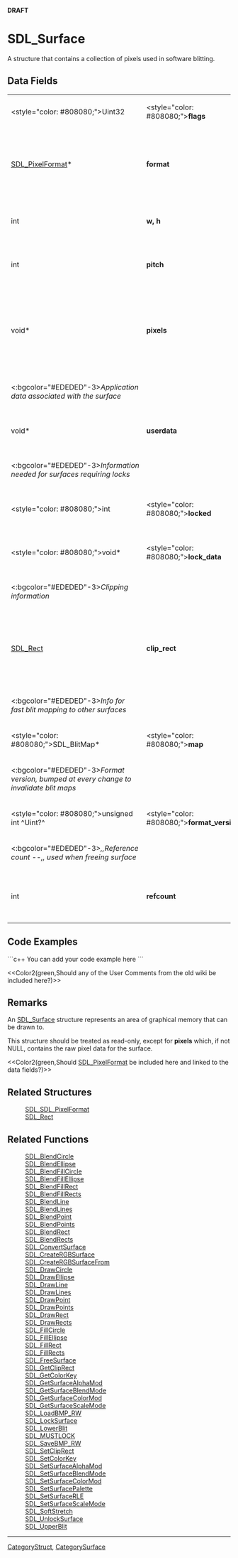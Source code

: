 <!-- pragma section-numbers off -->
<!-- pragma disable-camelcase -->
'''DRAFT'''

= SDL_Surface =
A structure that contains a collection of pixels used in software blitting.


== Data Fields ==
{|
|<style="color: #808080;">Uint32
|<style="color: #808080;">'''flags'''
|<style="color: #808080;">internal
|-
|[[SDL_PixelFormat]]*
|'''format'''
|the format of the pixels stored in the surface; see [[SDL_PixelFormat]] for details (read-only)
|-
|int
|'''w, h'''
|the width and height in pixels (read-only)
|-
|int
|'''pitch'''
|the length of a scanline in bytes (read-only)
|-
|void*
|'''pixels'''
|the pointer to the actual pixel data; the surface should be locked by [[SDL_LockSurface]]() before accessing this field (read-write)
|-
|<:bgcolor="#EDEDED"-3>''Application data associated with the surface''
|-
|void*
|'''userdata'''
|an arbitrary pointer you can set (read-write)
|-
|<:bgcolor="#EDEDED"-3>''Information needed for surfaces requiring locks''
|-
|<style="color: #808080;">int
|<style="color: #808080;">'''locked'''
|<style="color: #808080;">read-only
|-
|<style="color: #808080;">void*
|<style="color: #808080;">'''lock_data'''
|<style="color: #808080;">read-only
|-
|<:bgcolor="#EDEDED"-3>''Clipping information''
|-
|[[SDL_Rect]]
|'''clip_rect'''
|an [[SDL_Rect]] structure used to clip blits to the surface which can be set by [[SDL_SetClipRect]]() (read-only)
|-
|<:bgcolor="#EDEDED"-3>''Info for fast blit mapping to other surfaces''
|-
|<style="color: #808080;">SDL_BlitMap*
|<style="color: #808080;">'''map'''
|<style="color: #808080;">internal
|-
|<:bgcolor="#EDEDED"-3>''Format version, bumped at every change to invalidate blit maps''
|-
|<style="color: #808080;">unsigned int ^Uint?^
|<style="color: #808080;">'''format_version'''
|<style="color: #808080;">internal
|-
|<:bgcolor="#EDEDED"-3>'',,Reference count --,, used when freeing surface''
|-
|int
|'''refcount'''
|internal reference count that can be incremented by the application
|}

== Code Examples ==
```c++
You can add your code example here
```

<<Color2(green,Should any of the User Comments from the old wiki be included here?)>>

== Remarks ==
An [[SDL_Surface]] structure represents an area of graphical memory that can be drawn to.

This structure should be treated as read-only, except for '''pixels''' which, if not NULL, contains the raw pixel data for the surface.

<<Color2(green,Should [[SDL_PixelFormat]] be included here and linked to the data fields?)>>

== Related Structures ==
:[[SDL_SDL_PixelFormat]]
:[[SDL_Rect]]

== Related Functions ==
:[[SDL_BlendCircle]]
:[[SDL_BlendEllipse]]
:[[SDL_BlendFillCircle]]
:[[SDL_BlendFillEllipse]]
:[[SDL_BlendFillRect]]
:[[SDL_BlendFillRects]]
:[[SDL_BlendLine]]
:[[SDL_BlendLines]]
:[[SDL_BlendPoint]]
:[[SDL_BlendPoints]]
:[[SDL_BlendRect]]
:[[SDL_BlendRects]]
:[[SDL_ConvertSurface]]
:[[SDL_CreateRGBSurface]]
:[[SDL_CreateRGBSurfaceFrom]]
:[[SDL_DrawCircle]]
:[[SDL_DrawEllipse]]
:[[SDL_DrawLine]]
:[[SDL_DrawLines]]
:[[SDL_DrawPoint]]
:[[SDL_DrawPoints]]
:[[SDL_DrawRect]]
:[[SDL_DrawRects]]
:[[SDL_FillCircle]]
:[[SDL_FillEllipse]]
:[[SDL_FillRect]]
:[[SDL_FillRects]]
:[[SDL_FreeSurface]]
:[[SDL_GetClipRect]]
:[[SDL_GetColorKey]]
:[[SDL_GetSurfaceAlphaMod]]
:[[SDL_GetSurfaceBlendMode]]
:[[SDL_GetSurfaceColorMod]]
:[[SDL_GetSurfaceScaleMode]]
:[[SDL_LoadBMP_RW]]
:[[SDL_LockSurface]]
:[[SDL_LowerBlit]]
:[[SDL_MUSTLOCK]]
:[[SDL_SaveBMP_RW]]
:[[SDL_SetClipRect]]
:[[SDL_SetColorKey]]
:[[SDL_SetSurfaceAlphaMod]]
:[[SDL_SetSurfaceBlendMode]]
:[[SDL_SetSurfaceColorMod]]
:[[SDL_SetSurfacePalette]]
:[[SDL_SetSurfaceRLE]]
:[[SDL_SetSurfaceScaleMode]]
:[[SDL_SoftStretch]]
:[[SDL_UnlockSurface]]
:[[SDL_UpperBlit]]

----
[[CategoryStruct]], [[CategorySurface]]
